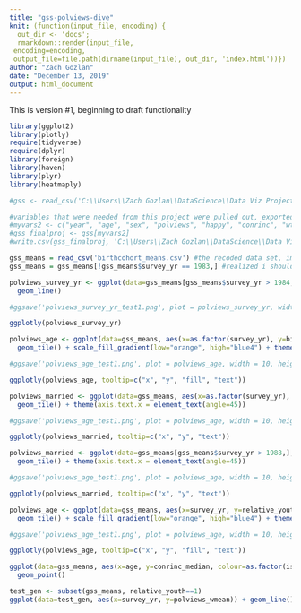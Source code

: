 ```yaml
---
title: "gss-polviews-dive"
knit: (function(input_file, encoding) {
  out_dir <- 'docs';
  rmarkdown::render(input_file,
 encoding=encoding,
 output_file=file.path(dirname(input_file), out_dir, 'index.html'))})
author: "Zach Gozlan"
date: "December 13, 2019"
output: html_document
---
```


This is version #1, beginning to draft functionality

```r
library(ggplot2)
library(plotly)
require(tidyverse)
require(dplyr)
library(foreign)
library(haven)
library(plyr)
library(heatmaply)

```

```r
#gss <- read_csv('C:\\Users\\Zach Gozlan\\DataScience\\Data Viz Project\\full_gss.csv') #this is a version of the full gss data set that was converted to csv
```

```r
#variables that were needed from this project were pulled out, exported, and sent to python for easy manipulation
#myvars2 <- c("year", "age", "sex", "polviews", "happy", "conrinc", "wtssall", "natrace", "life", "trust", "dwelown", "marital") #for final project
#gss_finalproj <- gss[myvars2]
#write.csv(gss_finalproj, 'C:\\Users\\Zach Gozlan\\DataScience\\Data Viz Project\\fp_gss_1.csv')
```

```r
gss_means = read_csv('birthcohort_means.csv') #the recoded data set, imported back in for presentation
gss_means = gss_means[!gss_means$survey_yr == 1983,] #realized i should drop this year - sparse data
```

```r
polviews_survey_yr <- ggplot(data=gss_means[gss_means$survey_yr > 1984,], aes(x=age, y=dwelown_wmean, colour=as.factor(birth_cohort))) +
  geom_line()

#ggsave('polviews_survey_yr_test1.png', plot = polviews_survey_yr, width = 20, height = 6)

ggplotly(polviews_survey_yr)
```

```r
polviews_age <- ggplot(data=gss_means, aes(x=as.factor(survey_yr), y=birth_cohort, fill=polviews_wmean, text = paste("Sample Size:", counts, "\n Age:", age))) +
  geom_tile() + scale_fill_gradient(low="orange", high="blue4") + theme(axis.text.x = element_text(angle=45))

#ggsave('polviews_age_test1.png', plot = polviews_age, width = 10, height = 6)

ggplotly(polviews_age, tooltip=c("x", "y", "fill", "text"))
```


```r
polviews_married <- ggplot(data=gss_means, aes(x=as.factor(survey_yr), y=birth_cohort, fill=as.factor(been_married_wmean_binned), text = paste("Sample Size:", counts, "\n Age:", age, "\n Marriage%:", been_married_wmean))) + scale_fill_brewer(palette="Spectral") +
  geom_tile() + theme(axis.text.x = element_text(angle=45))

#ggsave('polviews_age_test1.png', plot = polviews_age, width = 10, height = 6)

ggplotly(polviews_married, tooltip=c("x", "y", "text"))
```

```r
polviews_married <- ggplot(data=gss_means[gss_means$survey_yr > 1988,], aes(x=as.factor(survey_yr), y=birth_cohort, fill=as.factor(dwelown_wmean_binned), text = paste("Sample Size:", counts, "\n Age:", age, "\n Marriage%:", been_married_wmean))) + scale_fill_brewer(palette="Spectral") +
  geom_tile() + theme(axis.text.x = element_text(angle=45))

#ggsave('polviews_age_test1.png', plot = polviews_age, width = 10, height = 6)

ggplotly(polviews_married, tooltip=c("x", "y", "text"))
```

```r
polviews_age <- ggplot(data=gss_means, aes(x=survey_yr, y=relative_youth, fill=polviews_wmean, text = paste("Sample Size:", counts, "\n Age:", age))) +
  geom_tile() + scale_fill_gradient(low="orange", high="blue4") + theme(axis.text.x = element_text(angle=45))

#ggsave('polviews_age_test1.png', plot = polviews_age, width = 10, height = 6)

ggplotly(polviews_age, tooltip=c("x", "y", "fill", "text"))
```

```r
ggplot(data=gss_means, aes(x=age, y=conrinc_median, colour=as.factor(is2018))) +
  geom_point()
```

```r
test_gen <- subset(gss_means, relative_youth==1)
ggplot(data=test_gen, aes(x=survey_yr, y=polviews_wmean)) + geom_line()
```
